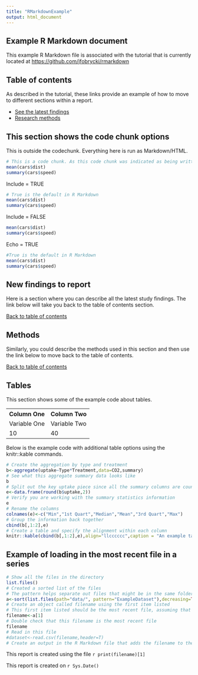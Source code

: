 ```yaml
---
title: "RMarkdownExample"
output: html_document
---
```


## Example R Markdown document

This example R Markdown file is associated with the tutorial that is currently located at <a href="https://github.com/jfobrycki/rmarkdown" target="_blank">https://github.com/jfobrycki/rmarkdown</a>

## Table of contents {#toc}

As described in the tutorial, these links provide an example of how to move to different sections within a report.

* [See the latest findings](#newfindings)
* [Research methods](#methods)

## This section shows the code chunk options

This is outside the codechunk. Everything here is run as Markdown/HTML.

```r
# This is a code chunk. As this code chunk was indicated as being written in R, everything in this code chunk runs as it would in R.
mean(cars$dist)
summary(cars$speed)
```

Include = TRUE

```r
# True is the default in R Markdown
mean(cars$dist)
summary(cars$speed)
```

Include = FALSE

```r
mean(cars$dist)
summary(cars$speed)
```

Echo = TRUE

```r
#True is the default in R Markdown
mean(cars$dist)
summary(cars$speed)
```


## New findings to report {#newfindings}

Here is a section where you can describe all the latest study findings. The link below will take you back to the table of contents section.

[Back to table of contents](#toc)

## Methods {#methods}

Similarly, you could describe the methods used in this section and then use the link below to move back to the table of contents.

[Back to table of contents](#toc)


## Tables

This section shows some of the example code about tables. 

 <table style="width:50%">
  <tr>
    <th>Column One</th>
    <th>Column Two</th>
  </tr>
  <tr>
    <td>Variable One</td>
    <td>Variable Two</td>
  </tr>
  <tr>
    <td>10</td>
    <td>40</td>
  </tr>
</table> 

Below is the example code with additional table options using the knitr::kable commands.

```r
# Create the aggregation by type and treatment
b<-aggregate(uptake~Type*Treatment,data=CO2,summary)
# See what this aggregate summary data looks like
b
# Split out the key uptake piece since all the summary columns are counted as only one column
e<-data.frame(round(b$uptake,2))
# Verify you are working with the summary statistics information
e
# Rename the columns
colnames(e)<-c("Min","1st Quart","Median","Mean","3rd Quart","Max")
# Group the information back together
cbind(b[,1:2],e) 
# Create a table and specify the alignment within each column
knitr::kable(cbind(b[,1:2],e),align="llcccccc",caption = "An example table caption.")
```


## Example of loading in the most recent file in a series

```r
# Show all the files in the directory
list.files()
# Created a sorted list of the files
# The pattern helps separate out files that might be in the same folder but not have the same naming structure
a<-sort(list.files(path="data/", pattern="ExampleDataset"),decreasing=TRUE)
# Create an object called filename using the first item listed
# This first item listed should be the most recent file, assuming that the files are numbered by date, for example.
filename<-a[1]
# Double check that this filename is the most recent file
filename
# Read in this file
#dataset<-read.csv(filename,header=T)
# Create an output in the R Markdown file that adds the filename to the report directly. This provides a double check for knowing which dataset is used for the entire report.
```

This report is created using the file `r print(filename)[1]`

This report is created on `r Sys.Date()`

